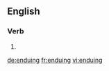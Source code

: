 ==English==

===Verb===
{{head|en}}

# {{present participle of|endue|lang=en}}

[[de:enduing]]
[[fr:enduing]]
[[vi:enduing]]